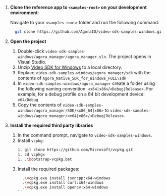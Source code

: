 <PlatformWrapper platform="windows">

1. **Clone the <Vpd  k="SDK" /> reference app to `<samples-root>` on your development environment**:

    Navigate to your `<samples-root>` folder and run the following command:
    <ProductWrapper notAllowed="signaling">
    ```bash
      git clone https://github.com/AgoraIO/video-sdk-samples-windows.git
    ```
      </ProductWrapper>
      <ProductWrapper product="signaling">

      </ProductWrapper>

1. **Open the project**
   1. Double-click `video-sdk-samples-windows/agora_manager/agora_manager.sln`. The project opens in Visual Studio.
   1. Unzip [Video SDK for Windows](https://docs.agora.io/en/sdks?platform=windows) to a local directory.
   1. Replace `video-sdk-samples-windows/agora_manager/sdk` with the contents of
      `Agora_Native_SDK_for_Windows_FULL\sdk`
   1. In `video-sdk-samples-windows/agora_manager` create a folder using the following naming convention: `<x64|x86>`/`<Debug|Release>`. For example, for a debug profile on a 64 bit development device: `x64/Debug`
   1. Copy the contents of `video-sdk-samples-windows/agora_manager/SDK/<x86_64|x86>` to `video-sdk-samples-windows/agora_manager/<x64|x86>/<Debug|Release>`.

1. **Install the required third party libraries**

   1. In the command prompt, navigate to `video-sdk-samples-windows`.
   1. Install `vcpkg`:
      ```bash
      1. git clone https://github.com/Microsoft/vcpkg.git
      1. cd vcpkgx
      1. .\bootstrap-vcpkg.bat
      ```
   1. Install the required packages:
      ```bash
        .\vcpkg.exe install jsoncpp:x64-windows
        .\vcpkg.exe install curl:x64-windows
        .\vcpkg.exe install opencv:x64-windows
      ``

	
</PlatformWrapper>

